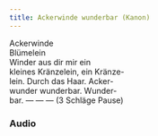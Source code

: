```yaml
---
title: Ackerwinde wunderbar (Kanon)
---
```




Ackerwinde   
Blümelein   
Winder aus dir mir ein  
kleines Kränzelein, ein Kränze-  
lein. Durch das Haar. Acker-  
wunder wunderbar. Wunder-  
bar.   —   —   —   (3 Schläge Pause)




### Audio
<AudioComponent source="/audio/ackerwinde-wunderbar.m4a"/>  



